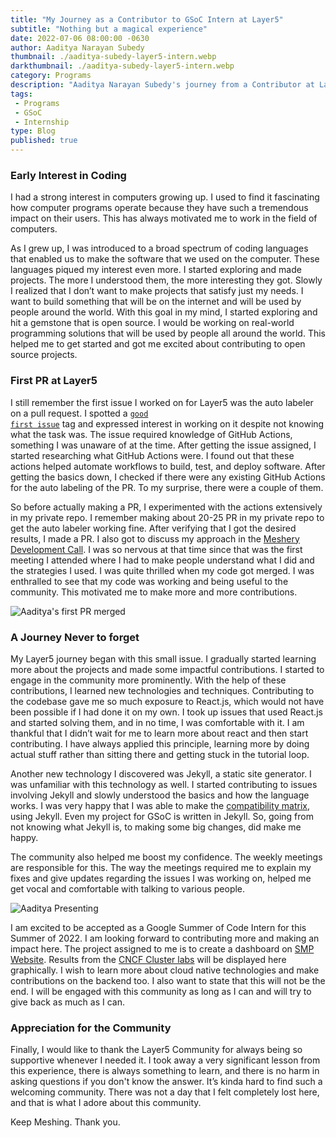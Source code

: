 ```yaml
---
title: "My Journey as a Contributor to GSoC Intern at Layer5"
subtitle: "Nothing but a magical experience"
date: 2022-07-06 08:00:00 -0630
author: Aaditya Narayan Subedy
thumbnail: ./aaditya-subedy-layer5-intern.webp
darkthumbnail: ./aaditya-subedy-layer5-intern.webp
category: Programs
description: "Aaditya Narayan Subedy's journey from a Contributor at Layer5 to getting an GSoC internship at Layer5"
tags:
 - Programs
 - GSoC
 - Internship
type: Blog
published: true
---
```



<BlogWrapper>

### Early Interest in Coding 
I had a strong interest in computers growing up. I used to find it fascinating how computer programs operate because they have such a tremendous impact on their users. This has always motivated me to work in the field of computers.

As I grew up, I was introduced to a broad spectrum of coding languages that enabled us to make the software that we used on the computer. These languages piqued my interest even more. I started exploring and made projects. The more I understood them, the more interesting they got. Slowly I realized that I don’t want to make projects that satisfy just my needs. I want to build something that will be on the internet and will be used by people around the world. With this goal in my mind, I started exploring and hit a gemstone that is open source. I would be working on real-world programming solutions that will be used by people all around the world. This helped me to get started and got me excited about contributing to open source projects. 

### First PR at Layer5 
I still remember the first issue I worked on for Layer5 was the auto labeler on a pull request. I spotted a <code>[good first issue](https://github.com/issues?q=is%3Aopen+is%3Aissue+archived%3Afalse+org%3Alayer5io+org%3Ameshery+org%3Aservice-mesh-performance+org%3Aservice-mesh-patterns+label%3A%22good+first+issue%22+)</code> tag and expressed interest in working on it despite not knowing what the task was. The issue required knowledge of GitHub Actions, something I was unaware of at the time. After getting the issue assigned, I started researching what GitHub Actions were. I found out that these actions helped automate workflows to build, test, and deploy software. After getting the basics down, I checked if there were any existing GitHub Actions for the auto labeling of the PR. To my surprise, there were a couple of them. 

So before actually making a PR, I experimented with the actions extensively in my private repo. I remember making about 20-25 PR in my private repo to get the auto labeler working fine. After verifying that I got the desired results, I made a PR. I also got to discuss my approach in the [Meshery Development Call](https://layer5.io/community/calendar). I was so nervous at that time since that was the first meeting I attended where I had to make people understand what I did and the strategies I used. I was quite thrilled when my code got merged. I was enthralled to see that my code was working and being useful to the community. This motivated me to make more and more contributions. 

<img src={aadityaFirstPr} class="image-center-shadow" alt="Aaditya's first PR merged" />

### A Journey Never to forget 

My Layer5 journey began with this small issue. I gradually started learning more about the projects and made some impactful contributions. I started to engage in the community more prominently. With the help of these contributions, I learned new technologies and techniques. Contributing to the codebase gave me so much exposure to React.js, which would not have been possible if I had done it on my own. I took up issues that used React.js and started solving them, and in no time, I was comfortable with it. I am thankful that I didn’t wait for me to learn more about react and then start contributing. I have always applied this principle, learning more by doing actual stuff rather than sitting there and getting stuck in the tutorial loop. 

Another new technology I discovered was Jekyll, a static site generator. I was unfamiliar with this technology as well. I started contributing to issues involving Jekyll and slowly understood the basics and how the language works. I was very happy that I was able to make the [compatibility matrix](https://docs.meshery.io/project/compatibility-matrix), using Jekyll. Even my project for <Link to="/programs/gsoc">GSoC</Link> is written in Jekyll. So, going from not knowing what Jekyll is, to making some big changes, did make me happy.  

The community also helped me boost my confidence. The weekly meetings are responsible for this. The way the meetings required me to explain my fixes and give updates regarding the issues I was working on, helped me get vocal and comfortable with talking to various people. 

<img src={aadityaPresenting} class="image-center-shadow" alt="Aaditya Presenting" /> 

I am excited to be accepted as a <Link to="/programs/gsoc">Google Summer of Code</Link> Intern for this Summer of 2022. I am looking forward to contributing more and making an impact here. The project assigned to me is to create a dashboard on <a href="https://smp-spec.io/dashboard">SMP Website</a>. Results from the [CNCF Cluster labs](https://github.com/layer5io/meshery-smp-action/actions) will be displayed here graphically.  I wish to learn more about cloud native technologies and make contributions on the backend too. I also want to state that this will not be the end. I will be engaged with this community as long as I can and will try to give back as much as I can. 

### Appreciation for the Community 

Finally, I would like to thank the Layer5 Community for always being so supportive whenever I needed it. I took away a very significant lesson from this experience, there is always something to learn, and there is no harm in asking questions if you don't know the answer. It’s kinda hard to find such a welcoming community. There was not a day that I felt completely lost here, and that is what I adore about this community.

Keep Meshing. Thank you.

</BlogWrapper>
